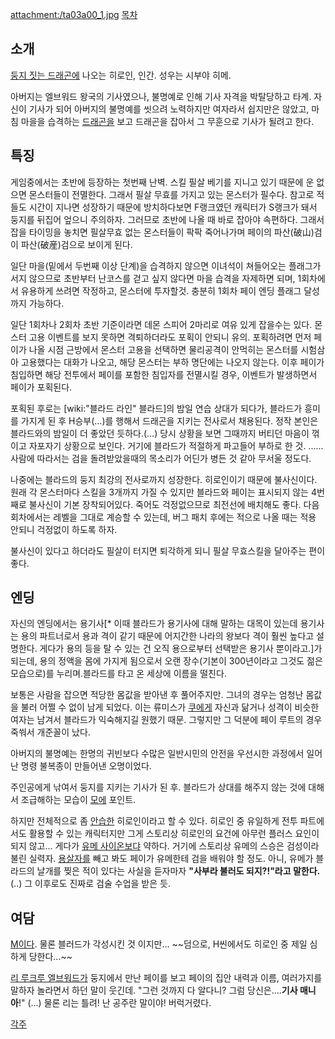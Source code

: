 attachment:/ta03a00_1.jpg
[[목차]]
== 소개 ==
[[둥지 짓는 드래곤]]에 나오는 히로인, 인간. 성우는 시부야 히메.

아버지는 엘브워드 왕국의 기사였으나, 불명예로 인해 기사 자격을 박탈당하고 타계. 자신이 기사가 되어 아버지의 불명예를 씻으려 노력하지만 여자라서 쉽지만은 않았고, 마침 마을을 습격하는 [[드래곤]]을 보고 드래곤을 잡아서 그 무훈으로 기사가 될려고 한다.

== 특징 ==
게임중에서는 초반에 등장하는 첫번째 난벽. 스킬 필살 베기를 지니고 있기 때문에 운 없으면 몬스터들이 전멸한다. 그래서 필살 무효를 가지고 있는 몬스터가 필수다. 참고로 적들도 시간이 지나면 성장하기 때문에 방치하다보면 F랭크였던 캐릭터가 S랭크가 돼서 둥지를 뒤집어 엎으니 주의하자. 그러므로 초반에 나올 때 바로 잡아야 속편하다. 그래서 잡을 타이밍을 놓치면 필살무효 없는 몬스터들이 팍팍 죽어나가며 페이의 파산(破山)검이 파산(破産)검으로 보이게 된다.

일단 마을(밑에서 두번째 이상 단계)을 습격하지 않으면 이녀석이 쳐들어오는 플래그가 서지 않으므로 초반부터 난코스를 걷고 싶지 않다면 마을 습격을 자제하면 되며, 1회차에서 유용하게 쓰려면 작정하고, 몬스터에 투자할것. 충분히 1회차 페이 엔딩 플래그 달성까지 가능하다.

일단 1회차나 2회차 초반 기준이라면 데몬 스피어 2마리로 여유 있게 잡을수는 있다. 몬스터 고용 이벤트를 보지 못하면 격퇴하더라도 포획이 안되니 유의. 포획하려면 먼저 페이가 나올 시점 근방에서 몬스터 고용을 선택하면 물리공격이 안먹히는 몬스터를 시험삼아 고용했다는 대화가 나오고, 해당 몬스터는 부하 명단에는 나오지 않는다. 이후 페이가 침입하면 해당 전투에서 페이를 포함한 침입자를 전멸시킬 경우, 이벤트가 발생하면서 페이가 포획된다.

포획된 후로는 [wiki:"블라드 라인" 블라드]의 밤일 연습 상대가 되다가, 블라드가 흥미를 가지게 된 후 H승부(…)를 행해서 드래곤을 지키는 전사로서 채용된다. 정작 본인은 블라드와의 밤일이 더 좋았던 듯하다.(…)  당시 상황을 보면 그때까지 버티던 마음이 꺾이고 자포자기 상황으로 보인다. 거기에 블라드가 적절하게 파고들어 부하로 한 것. ......사람에 따라서는 검을 돌려받았을때의 목소리가 어딘가 병든 것 같아 무서울 정도다.

나중에는 블라드의 둥지 최강의 전사로까지 성장한다. 히로인이기 때문에 불사신이다. 원래 각 몬스터마다 스킬을 3개까지 가질 수 있지만 블라드와 페이는 표시되지 않는 4번째로 불사신이 기본 장착되어있다. 죽어도 걱정없으므로 최전선에 배치해도 좋다. 다음 회차에서는 레벨을 그대로 계승할 수 있는데, 버그 패치 후에는 적으로 나올 때는 적용 안되니 걱정없이 하도록 하자.

불사신이 있다고 하더라도 필살이 터지면 퇴각하게 되니 필살 무효스킬을 달아주는 편이 좋다.

== 엔딩 ==
자신의 엔딩에서는 용기사[* 이때 블라드가 용기사에 대해 말하는 대목이 있는데 용기사는 용의 파트너로서 용과 격이 같기 때문에 어지간한 나라의 왕보다 격이 훨씬 높다고 설명한다. 게다가 용의 등을 탈 수 있는 건 오직 용으로부터 선택받은 용기사 뿐이라고.]가 되는데, 용의 정액을 몸에 가지게 됨으로서 오랜 장수(기본이 300년이라고 그것도 젊은 모습으로)를 누리며.블라드를 타고 온 세상에 이름을 떨친다.

보통은 사람을 잡으면 적당한 몸값을 받아낸 후 풀어주지만. 그녀의 경우는 엄청난 몸값을 불러 어쩔 수 없이 남게 되었다. 이는 류미스가 [[쿠]]에게 자신과 닮거나 성격이 비슷한 여자는 남겨서 블라드가 익숙해지길 원했기 때문. 그렇지만 그 덕분에 페이 루트의 경우 죽쒀서 개준꼴이 났다.

아버지의 불명예는 한명의 귀빈보다 수많은 일반시민의 안전을 우선시한 과정에서 일어난 명령 불복종이 만들어낸 오명이었다.

주인공에게 낚여서 둥지를 지키는 기사가 된 후. 블라드가 상대를 해주지 않는 것에 대해서 조급해하는 모습이 [[모에]] 포인트. 

하지만 전체적으로 좀 [[안습]]한 히로인이라고 할 수 있다. 히로인 중 유일하게 전투 파트에서도 활용할 수 있는 캐릭터지만 그게 스토리상 히로인의 요건에 아무런 플러스 요인이 되지 않고... 게다가 [[유메 사이온]]보댜 약하다. 거기에 스토리상 유메의 스승은 검성이라 불린 실력자. [[용살자]]를 빼고 봐도 페이가 유메한테 검을 배워야 할 정도. 아니, 유메가 블라드의 날개를 찢은 적이 있다는 사실을 듣자마자 '''"사부라 불러도 되지?!"라고 말한다.'''(..) 그 이후로도 진짜로 검술 수업을 받은 듯. 

== 여담 ==
[[M]]이다. 물론 블러드가 각성시킨 것 이지만... ~~덤으로, H씬에서도 히로인 중 제일 심하게 당한다...~~

[[리 루크루 엘브워드]]가 둥지에서 만난 페이를 보고 페이의 집안 내력과 이름, 여러가지를 말하자 놀라면서 하던 말이 웃긴데. "그런 것까지 다 알다니? 그럼 당신은....'''기사 매니아'''!" (...) 물론 리는 틀려! 난 공주란 말이야! 버럭거렸다.

[[각주]]
